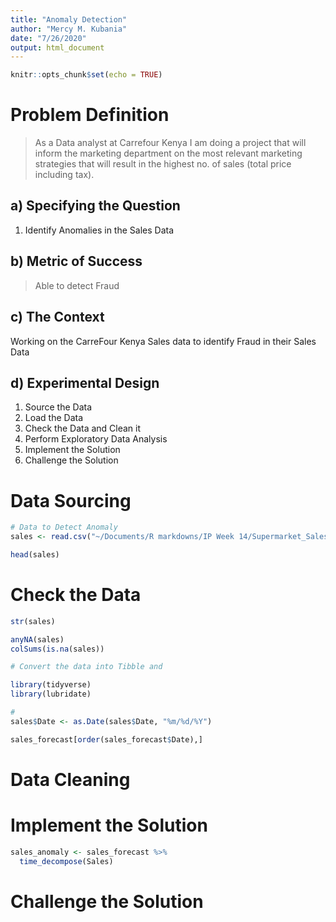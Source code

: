 ```yaml
---
title: "Anomaly Detection"
author: "Mercy M. Kubania"
date: "7/26/2020"
output: html_document
---
```


```r
knitr::opts_chunk$set(echo = TRUE)
```


# Problem Definition
> As a Data analyst at Carrefour Kenya I am doing a project that will inform the marketing department on the most relevant marketing strategies that will result in the highest no. of sales (total price including tax). 

## a) Specifying the Question

1. Identify Anomalies in the Sales Data

## b) Metric of Success
> Able to detect Fraud

## c) The Context
Working on the CarreFour Kenya Sales data to identify Fraud in their Sales Data

## d) Experimental Design
1. Source the Data
2. Load the Data
3. Check the Data and Clean it
4. Perform Exploratory Data Analysis
5. Implement the Solution
6. Challenge the Solution

# Data Sourcing
```r
# Data to Detect Anomaly
sales <- read.csv("~/Documents/R markdowns/IP Week 14/Supermarket_Sales_Forecasting - Sales.csv")

head(sales)
```


# Check the Data
```r
str(sales)

```
```r
anyNA(sales)
colSums(is.na(sales))

```

```r
# Convert the data into Tibble and

library(tidyverse)
library(lubridate)

#
sales$Date <- as.Date(sales$Date, "%m/%d/%Y")

sales_forecast[order(sales_forecast$Date),]


```

# Data Cleaning

# Implement the Solution
```r

sales_anomaly <- sales_forecast %>%
  time_decompose(Sales)
```

# Challenge the Solution
